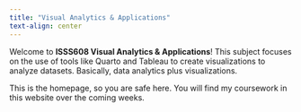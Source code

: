 ```yaml
---
title: "Visual Analytics & Applications"
text-align: center
---
```


Welcome to **ISSS608 Visual Analytics & Applications**! This subject focuses on the use of tools like Quarto and Tableau to create visualizations to analyze datasets. Basically, data analytics plus visualizations.

This is the homepage, so you are safe here. You will find my coursework in this website over the coming weeks.
